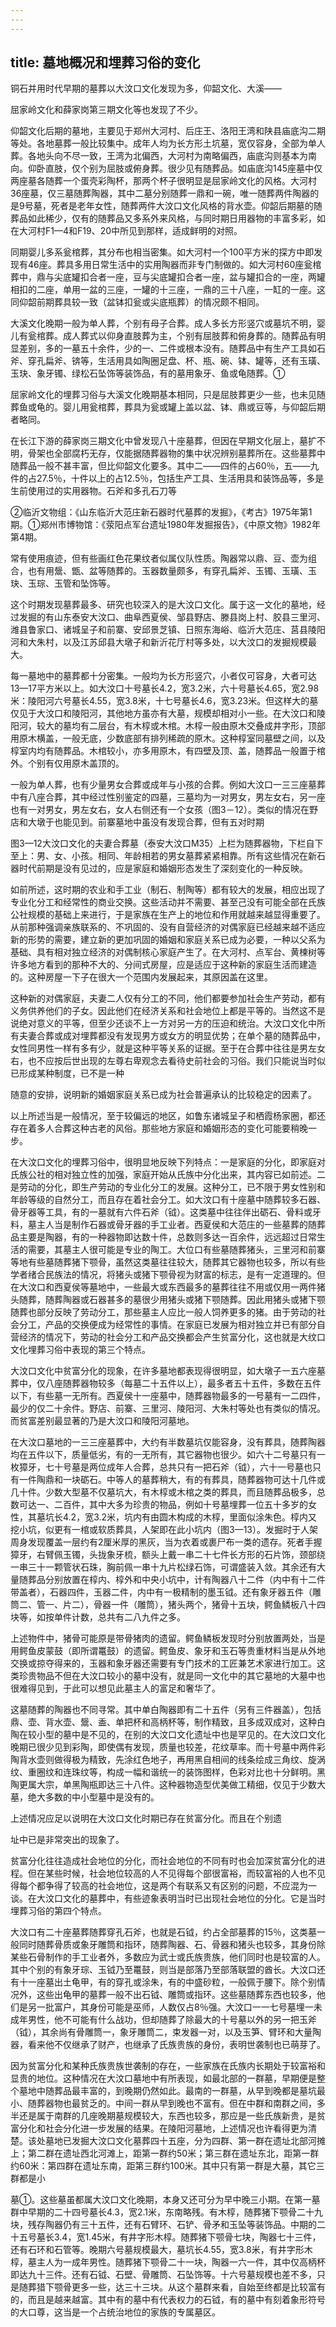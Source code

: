 ```yaml
---
---
---
```

title: 墓地概况和埋葬习俗的变化
---



铜石并用时代早期的墓葬以大汶口文化发现为多，仰韶文化、大溪——

屈家岭文化和薛家岗第三期文化等也发现了不少。

仰韶文化后期的墓地，主要见于郑州大河村、后庄王、洛阳王湾和陕县庙底沟二期等处。各地墓葬一般比较集中。成年人均为长方形土坑墓，宽仅容身，全部为单人葬。各地头向不尽一致，王湾为北偏西，大河村为南略偏西，庙底沟则基本为南向。仰卧直肢，仅个别为屈肢或俯身葬。很少见有随葬品。如庙底沟145座墓中仅两座墓各随葬一个蛋壳彩陶杯，那两个杯子很明显是屈家岭文化的风格。大河村36座墓，仅三墓随葬陶器，其中二墓分别随葬一鼎和一碗，唯一随葬两件陶器的是9号墓，死者是老年女性，随葬两件大汶口文化风格的背水壶。仰韶后期墓的随葬品如此稀少，仅有的随葬品又多系外来风格，与同时期日用器物的丰富多彩，如在大河村F1—4和F19、20中所见到那样，适成鲜明的对照。

同期婴儿多系瓮棺葬，其分布也相当密集。如大河村一个100平方米的探方中即发现有46座。葬具多用日常生活中的实用陶器而非专门制做的。如大河村60座瓮棺葬中，鼎与尖底罐扣合者一座，豆与尖底罐扣合者一座，盆与罐扣合的一座，两罐相扣的二座，单用一盆的三座，一罐的十三座，一鼎的三十八座，一缸的一座。这同仰韶前期葬具较一致（盆钵扣瓮或尖底瓶葬）的情况颇不相同。

大溪文化晚期一般为单人葬，个别有母子合葬。成人多长方形竖穴或墓坑不明，婴儿有瓮棺葬。成人葬式以仰身直肢葬为主，个别有屈肢葬和俯身葬的。随葬品有明显差别，多的一墓五十余件，少的一、二件或根本没有。随葬品中有生产工具如石斧、穿孔扁斧、锛等，生活用具如陶圈足盘、杯、瓶、碗、钵、罐等，还有玉璜、玉玦、象牙镯、绿松石坠饰等装饰品，有的墓用象牙、鱼或龟随葬。①

屈家岭文化的埋葬习俗与大溪文化晚期基本相同，只是屈肢葬更少一些，也未见随葬鱼或龟的。婴儿用瓮棺葬，葬具为瓮或罐上盖以盆、钵、鼎或豆等，与仰韶后期者略同。

在长江下游的薛家岗三期文化中曾发现八十座墓葬，但因在早期文化层上，墓扩不明，骨架也全部腐朽无存，仅能据随葬器物的集中状况辨别墓葬所在。这些墓葬中随葬品一般不甚丰富，但比仰韶文化要多。其中二——四件的占60％，五——九件的占27.5％，十件以上的占12.5％，包括生产工具、生活用具和装饰品等，多是生前使用过的实用器物。石斧和多孔石刀等

②临沂文物组：《山东临沂大范庄新石器时代墓葬的发掘》，《考古》1975年第1期。①郑州市博物馆：《荥阳点军台遗址1980年发掘报告》，《中原文物》1982年第4期。

常有使用痕迹，但有些画红色花果纹者似属仪队性质。陶器常以鼎、豆、壶为组合，也有用鬶、甑、盆等随葬的。玉器数量颇多，有穿孔扁斧、玉镯、玉璜、玉玦、玉琮、玉管和坠饰等。

这个时期发现墓葬最多、研究也较深入的是大汶口文化。属于这一文化的墓地，经过发掘的有山东泰安大汶口、曲阜西夏侯、邹县野店、滕县岗上村、胶县三里河、潍县鲁家口、诸城呈子和前寨、安邱景芝镇、日照东海峪、临沂大范庄、莒县陵阳河和大朱村，以及江苏邱县大墩子和新沂花厅村等多处，以大汶口的发掘规模最大。

每一墓地中的墓葬都十分密集。一般均为长方形竖穴，小者仅可容身，大者可达13—17平方米以上。如大汶口十号墓长4.2，宽3.2米，六十号墓长4.65，宽2.98米：陵阳河六号墓长4.55，宽3.8米，十七号墓长4.6，宽3.23米。但这样大的墓仅见于大汶口和陵阳河，其他地方虽亦有大墓，规模却相对小一些。在大汶口和陵阳河，较大的墓均有二层台，有木椁或木棺。木椁一般由原木交叠成井字形，顶部用原木横盖，一般无底，少数底部有排列稀疏的原木。这种椁室同墓壁之间，以及椁室内均有随葬品。木棺较小，亦多用原木，有四壁及顶、盖，随葬品一般置于棺外。个别有仅用原木盖顶的。

一般为单人葬，也有少量男女合葬或成年与小孩的合葬。例如大汶口一三三座墓葬中有八座合葬，其中经过性别鉴定的四墓，三墓均为一对男女，男左女右，另一座也有一对男女，男左女右，女人右侧还有一个女孩（图3－12）。类似的情况在野店和大墩于也能见到。前寨墓地中虽没有发现合葬，但有五对时期

图3—12大汶口文化的夫妻合葬墓（泰安大汶口M35）上栏为随葬器物，下栏自下至上：男、女、小孩。相同、年龄相若的男女墓葬紧紧相靠。所有这些情况在新石器时代前期是没有见过的，应是家庭和婚姻形态发生了深刻变化的一种反映。

如前所述，这时期的农业和手工业（制石、制陶等）都有较大的发展，相应出现了专业化分工和经常性的商业交换。这些活动并不需要、甚至己没有可能全部在氏族公社规模的基础上来进行，于是家族在生产上的地位和作用就越来越显得重要了。从前那种强调亲族联系的、不巩固的、没有自营经济的对偶家庭已经越来越不适应新的形势的需要，建立新的更加巩固的婚姻和家庭关系已成为必要，一种以父系为基础、具有相对独立经济的对偶制核心家庭产生了。在大河村、点军台、黄楝树等许多地方看到的那种不大的、分间式房屋，应是适应于这种新的家庭生活而建造的。这种房屋一下子在很大一个范围内发展起来，其原因盖在这里。

这种新的对偶家庭，夫妻二人仅有分工的不同，他们都要参加社会生产劳动，都有义务供养他们的子女。因此他们在经济关系和社会地位上都是平等的。当然这不是说绝对意义的平等，但至少还谈不上一方对另一方的压迫和统治。大汶口文化中所有夫妻合葬或成对埋葬都没有发现男方或女方的明显优势；在单个墓的随葬品中，女性同男性一样有多有少，就是这种平等关系的证据。至于在合葬中往往是男左女右，也不应按后世出现的左尊右卑观念去看待史前社会的习俗。我们只能说当时似已形成某种制度，已不是一种

随意的安排，说明新的婚姻家庭关系已成为社会普遍承认的比较稳定的因素了。

以上所述当是一般情况，至于较偏远的地区，如鲁东诸城呈子和栖霞杨家圈，都还存在着多人合葬这种古老的风俗。那些地方家庭和婚姻形态的变化可能要稍晚一步。

在大汶口文化的埋葬习俗中，很明显地反映下列特点：一是家庭的分化，即家庭对氏族公社的相对独立性的加强，家庭开始从氏族中分化出来，其内容已如前述。二是劳动的分化，即生产劳动的专业化分工的发展。这种分工，已不限于男女性别和年龄等级的自然分工，而且存在着社会分工。如大汶口有十座墓中随葬较多石器、骨牙器等工具，有的一墓就有六件石斧（钺）。这类墓中往往伴出砺石、骨料或牙料，墓主人当是制作石器或骨牙器的手工业者。西夏侯和大范庄的一些墓葬的随葬品主要是陶器，有的一种器物即达数十件，总数则多达一百余件，远远超过日常生活的需要，其墓主人很可能是专业的陶工。大位口有些墓随葬猪头，三里河和前寨等地有些墓随葬猪下颚骨，虽然这类墓往往较大，随葬其它器物也较多，所以有些学者绪合民族法的情况，将猪头或猪下颚骨视为财富的标志，是有一定道理的。但在大汶口和西夏侯等墓地中，一些最大或东西最多的墓葬往往不用或仅用一两件猪头随葬，随葬陶器或石器甚多的墓很少用猪头或猪下颚随葬。因此用猪头或猪下颚随葬也部分反映了劳动分工，那些墓主人应比一般人饲养更多的猪。由于劳动的社会分工，产品的交换便成为经常性的事情。在家庭已发展为相对独立并已有部分自营经济的情况下，劳动的社会分工和产品交换都会产生贫富分化，这也就是大纹口文化埋葬习俗中表现的第三个特点。

大汶口文化中贫富分化的现象，在许多墓地都表现得很明显，如大墩子一五六座墓葬中，仅八座随葬器物较多（每墓二十五件以上），最多者五十五件，多数在五件以下，有些墓一无所有。西夏侯十一座墓中，随葬器物最多的一号墓有一二四件，最少的仅二十余件。野店、前寨、三里河、陵阳河、大朱村等处也有类似的情况。而贫富差别最显著的乃是大汶口和陵阳河墓地。

在大汶口墓地的一三三座墓葬中，大约有半数墓坑仅能容身，没有葬具，随葬陶器均在五件以下，质量低劣，有的一无所有，其它器物也很少。如六十二号墓只有一枚獐牙，七十号墓是两位成年人合葬，总共只有一把石斧（钺），六十一号墓也只有一件陶鼎和一块砺石。中等人的墓葬稍大，有的有葬具，随葬器物可达十几件或几十件。少数大型墓不仅墓坑大，有木椁或木棺之类的葬具，而且随葬品极多，总数可达一、二百件，其中大多为珍贵的物品，例如十号墓埋葬一位五十多岁的女性，其墓坑长4.2，宽3.2米，坑内有由圆木构成的木椁，里面似涂朱色。椁内又挖小坑，似更有一棺或软质葬具，人架即在此小坑内（图3—13）。发掘时于人架周身发现覆盖一层约有2厘米厚的黑灰，当为衣着或裹尸布一类的遗存。死者手握獐牙，右臂佩玉镯，头拢象牙梳，额头上戴一串二十七件长方形的石片饰，颈部绕一串三十一颗管状石珠，胸前佩一串十九片松绿石饰，可谓盛装入敛。其余还有大量随葬品分别放置在椁内、椁外和中央小坑中，计有陶器八十二件（内中有十二件带盖者），石器四件，玉器二件，内中有一极精制的墨玉钺。还有象牙器五件（雕筒二、管一、片二），骨器一件（雕筒），猪头两个，猪骨十五块，鳄鱼鳞板八十四块等，如按单件计数，总共有二八九件之多。

上述物件中，猪骨可能原是带骨猪肉的遗留。鳄鱼鳞板发现时分别放置两处，当是用鳄鱼皮蒙鼓（即所谓鼍鼓）的遗留。鳄鱼皮、象牙和玉石等贵重材料当是从外地交换或掠夺得来的，玉器和象牙器还需要有专门技术的工匠兼艺术家进行加工。这类珍贵物品不但在大汶口较小的墓中没有，就是同一文化中的其它墓地的大墓中也很难得见到，于此可以想见此墓主人的富足和奢华了。

这墓随葬的陶器也不同寻常。其中单白陶器即有二十五件（另有三件器盖），包括鼎、壶、背水壶、鬶、盉、单把杯和高柄杯等，制作精致，且多成双成对，这种白陶在较小型的墓中是不见的，在别的大汶口文化遗址中也是罕见的。在大汶口文化晚期已很少见到彩陶，即使偶有发现，质量也较差，花纹草率。而十号墓中两件彩陶背水壶则做得极为精致，先涂红色地子，再用黑自相间的线条绘成三角纹、旋涡纹、重圈纹和连珠纹等，构成一幅和谐统一的装饰图样，色彩对比也十分鲜明。黑陶更属大宗，单黑陶瓶即达三十八件。这种器物造型优美做工精细，仅见于少数大墓，绝大多数的中小型墓中是没有的。

上述情况应足以说明在大汶口文化时期已存在贫富分化。而且在个别遗

址中已是非常突出的现象了。

贫富分化往往造成社会地位的分化，而社会地位的不同有时也会加深贫富分化的进程。但在某些时候，社会地位较高的人不见得每个部很富裕，而较富裕的人也不见得每个都争得了较高的社会地位，这是两个有联系又有区别的问题，不应混为一谈。在大汶口文化的墓葬中，有些迹象表明当时已出现社会地位的分化。它是当时埋葬习俗的第四个特点。

大汶口有二十座墓葬随葬穿孔石斧，也就是石钺，约占全部墓葬的15％，这类墓一般同时随葬骨质或象牙雕筒和指环，随葬陶器、石、骨器和猪头也较多，其身份除某些石骨制作的手工业者外，多数应为武士或氏族贵族，他们同时也是较富的人。其中个别的有象牙琮、玉钺乃至鼍鼓，则当是部落乃至部落联盟的酋长。大汶口还有十一座墓出土龟甲，有的穿孔或涂朱，有的中盛砂粒，一般佩于腰下。除个别情况外，这些出龟甲的墓葬一般不出石钺、雕筒或指环。这些墓随葬东西也较多，他们是另一批富户，其身份可能是巫师，人数仅占8％强。大汶口一一七号墓埋一未成年男性，他不可能有什么战功，但却随葬了除最大的十号墓以外的另一把玉斧（钺），其余尚有骨雕筒一，象牙雕筒二，束发器一对，以及玉笋、臂环和大量陶器，看来他不仅继承了财产，也继承了氏族贵族的身份，表明世袭制也已萌芽了。

因为贫富分化和某种氏族贵族世袭制的存在，一些家族在氏族内长期处于较富裕和显贵的地位。这种情况在大汶口墓地中有所表现，如最北部的一群墓，早期便是整个墓地中随葬品最丰富的，到晚期仍然如此。最南的一群墓，从早到晚都是墓坑最小、随葬器物也最贫乏的。中间一群从早到晚也不富有。但在中群和南群之间，多半还是属于南群的几座晚期墓规模较大，东西也较多，那应是一些氏族新贵，是贫富分化和社会分化进一步发展的结果。在陵阳河墓地，上述情况也许看得更为清楚。该处墓地已发掘大汶口文化墓葬四十五座，分为四群、第一群在遗址北部河摊上；第二群在遗址西北河滩上，距第一群约50米；第三群在遗址东北，距第一群约60米：第四群在遗址东南，距第三群约100米。其中只有第一群是大墓，其它三群都是小

墓①。这些墓虽都属大汶口文化晚期，本身又还可分为早中晚三小期。在第一墓群中早期的二十四号墓长4.3，宽2.1米，东南略残。有木椁，随葬猪下颚骨二十九块，残存陶器仍有三十五件，还有石臂环、石铲、骨矛和玉坠等装饰品。中期的二十五号墓长3.4，宽1.45米，有井字形木椁。随葬猪下颚骨七块，陶器七十三件，还有石环和石管等。晚期六号墓规模最大，墓坑长4.55，宽3.8米，有井字形木椁，墓主人为一成年男性。随葬猪下颚骨二十一块，陶器一六一件，其中仅高柄杯即达九十三件。还有石钺、石壁、骨雕筒、石坠饰等。十六号墓规模也差不多，只是随葬猎下颚骨更多一些，达三十三块。从这个墓群来看，自始至终都是比较富有的，而且是越来越富。其中有的墓中有代表权力的石钺，有的墓中有刻着象形符号的大口尊，这当是一个占统治地位的家族的专属墓区。